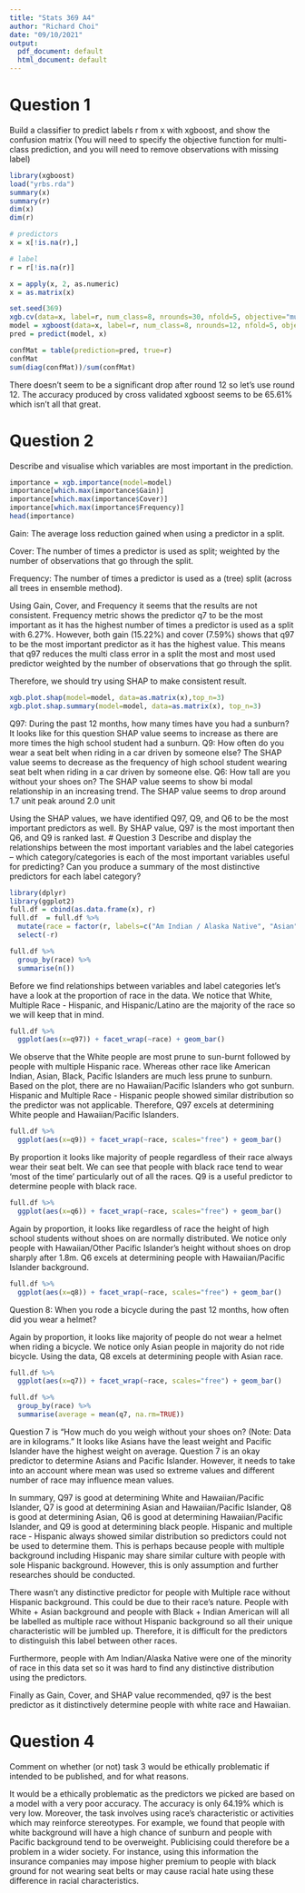 ---
title: "Stats 369 A4"
author: "Richard Choi"
date: "09/10/2021"
output:
  pdf_document: default
  html_document: default
---

# Question 1
Build a classifier to predict labels r from x with xgboost, and show the confusion matrix
(You will need to specify the objective function for multi-class prediction, and you will need to remove observations with missing label)
```{r}
library(xgboost)
load("yrbs.rda")
summary(x)
summary(r)
dim(x)
dim(r)

# predictors
x = x[!is.na(r),]

# label
r = r[!is.na(r)]

x = apply(x, 2, as.numeric)
x = as.matrix(x)

set.seed(369)
xgb.cv(data=x, label=r, num_class=8, nrounds=30, nfold=5, objective="multi:softmax", metrics="merror")
model = xgboost(data=x, label=r, num_class=8, nrounds=12, nfold=5, objective="multi:softmax")
pred = predict(model, x)

confMat = table(prediction=pred, true=r)
confMat
sum(diag(confMat))/sum(confMat)
```
There doesn't seem to be a significant drop after round 12 so let's use round 12.
The accuracy produced by cross validated xgboost seems to be 65.61% which isn't all that great.

# Question 2
Describe and visualise which variables are most important in the prediction.
```{r}
importance = xgb.importance(model=model)
importance[which.max(importance$Gain)]
importance[which.max(importance$Cover)]
importance[which.max(importance$Frequency)]
head(importance)

```
Gain: The average loss reduction gained when using a predictor in a split.

Cover: The number of times a predictor is used as split; weighted by the number of observations that go through the split.

Frequency: The number of times a predictor is used as a (tree) split (across all trees in ensemble method).

Using Gain, Cover, and Frequency it seems that the results are not consistent. Frequency metric shows the predictor q7 to be the most important as it has the highest number of times a predictor is used as a split with 6.27%. However, both gain (15.22%) and cover (7.59%) shows that q97 to be the most important predictor as it has the highest value. This means that q97 reduces the multi class error in a split the most and most used predictor weighted by the number of observations that go through the split. 

Therefore, we should try using SHAP to make consistent result.

```{r}
xgb.plot.shap(model=model, data=as.matrix(x),top_n=3)
xgb.plot.shap.summary(model=model, data=as.matrix(x), top_n=3)

```
Q97: During the past 12 months, how many times have you had a sunburn? 
It looks like for this question SHAP value seems to increase as there are more times the high school student had a sunburn.
Q9: How often do you wear a seat belt when riding in a car driven by someone else?
The SHAP value seems to decrease as the frequency of high school student wearing seat belt when riding in a car driven by someone else.
Q6: How tall are you without your shoes on?
The SHAP value seems to show bi modal relationship in an increasing trend. The SHAP value seems to drop around 1.7 unit peak around 2.0 unit


Using the SHAP values, we have identified Q97, Q9, and Q6 to be the most important predictors as well.
By SHAP value, Q97 is the most important then Q6, and Q9 is ranked last.
# Question 3
Describe and display the relationships between the most important variables and the label categories – which category/categories is each of the most important variables useful for predicting? 
Can you produce a summary of the most distinctive predictors for each label category?

```{r}
library(dplyr)
library(ggplot2)
full.df = cbind(as.data.frame(x), r)
full.df  = full.df %>%
  mutate(race = factor(r, labels=c("Am Indian / Alaska Native", "Asian", "Black or African American", "Native Hawaiian/other Pacific Islander", "White", "Hispanic/Latino", "Multiple Race - Hispanic", "Multiple Race - Non-Hispanic"))) %>%
  select(-r)

full.df %>%
  group_by(race) %>%
  summarise(n())
```
Before we find relationships between variables and label categories let's have a look at the proportion of race in the data.
We notice that White, Multiple Race - Hispanic, and Hispanic/Latino are the majority of the race so we will keep that in mind.
```{r}
full.df %>%
  ggplot(aes(x=q97)) + facet_wrap(~race) + geom_bar()

```
We observe that the White people are most prune to sun-burnt followed by people with multiple Hispanic race. Whereas other race like American Indian, Asian, Black, Pacific Islanders are much less prune to sunburn. Based on the plot, there are no Hawaiian/Pacific Islanders who got sunburn. Hispanic and Multiple Race - Hispanic people showed similar distribution so the predictor was not applicable. Therefore, Q97 excels at determining White people and Hawaiian/Pacific Islanders.

```{r}
full.df %>%
  ggplot(aes(x=q9)) + facet_wrap(~race, scales="free") + geom_bar()

```
By proportion it looks like majority of people regardless of their race always wear their seat belt. We can see that people with black race tend to wear 'most of the time' particularly out of all the races. 
Q9 is a useful predictor to determine people with black race.

```{r}
full.df %>%
  ggplot(aes(x=q6)) + facet_wrap(~race, scales="free") + geom_bar()

```
Again by proportion, it looks like regardless of race the height of high school students without shoes on are normally distributed. We notice only people with Hawaiian/Other Pacific Islander's height without shoes on drop sharply after 1.8m.
Q6 excels at determining people with Hawaiian/Pacific Islander background. 


```{r}
full.df %>%
  ggplot(aes(x=q8)) + facet_wrap(~race, scales="free") + geom_bar()

```
Question 8: When you rode a bicycle during the past 12 months, how often did you wear a helmet?

Again by proportion, it looks like majority of people do not wear a helmet when riding a bicycle. We notice only Asian people in majority do not ride bicycle. 
Using the data, Q8 excels at determining people with Asian race.

```{r}
full.df %>%
  ggplot(aes(x=q7)) + facet_wrap(~race, scales="free") + geom_bar()

full.df %>%
  group_by(race) %>%
  summarise(average = mean(q7, na.rm=TRUE))
```
Question 7 is "How much do you weigh without your shoes on? (Note: Data are in kilograms."
It looks like Asians have the least weight and Pacific Islander have the highest weight on average. 
Question 7 is an okay predictor to determine Asians and Pacific Islander.
However, it needs to take into an account where mean was used so extreme values and different number of race may influence mean values.

In summary, Q97 is good at determining White and Hawaiian/Pacific Islander, Q7 is good at determining Asian and Hawaiian/Pacific Islander, Q8 is good at determining Asian, Q6 is good at determining Hawaiian/Pacific Islander, and Q9 is good at determining black people. Hispanic and multiple race - Hispanic always showed similar distribution so  predictors could not be used to determine them. This is perhaps because people with multiple background including Hispanic may share similar culture with people with sole Hispanic background. However, this is only assumption and further researches should be conducted. 

There wasn't any distinctive predictor for people with Multiple race without Hispanic background. This could be due to their race's nature. People with White + Asian background and people with Black + Indian American will all be labelled as multiple race without Hispanic background so all their unique characteristic will be jumbled up. Therefore, it is difficult for the predictors to distinguish this label between other races. 

Furthermore, people with Am Indian/Alaska Native were one of the minority of race in this data set so it was hard to find any distinctive distribution using the predictors.

Finally as Gain, Cover, and SHAP value recommended, q97 is the best predictor as it distinctively determine people with white race and Hawaiian.


# Question 4
Comment on whether (or not) task 3 would be ethically problematic if intended to be published, and for what reasons.

It would be a ethically problematic as the predictors we picked are based on a model with a very poor accuracy. The accuracy is only 64.19% which is very low. Moreover, the task involves using race's characteristic or activities which may reinforce stereotypes. For example, we found that people with white background will have a high chance of sunburn and people with Pacific background tend to be overweight. 
Publicising could therefore be a problem in a wider society. For instance, using this information the insurance companies may impose higher premium to people with black ground for not wearing seat belts or may cause racial hate using these difference in racial characteristics.


